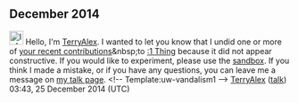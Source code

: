 <article id="44836382" title=User talk:2602:30A:2CFB:13B0:2898:5ED:18BD:A7C5>
	<talkpage id="44836382" title="User talk:2602:30A:2CFB:13B0:2898:5ED:18BD:A7C5">

== December 2014 ==
[[File:Information.svg|25px|alt=Information icon]] Hello, I'm [[User:TerryAlex|TerryAlex]]. I wanted to let you know that I undid one or more of [[Special:Contributions/2602:30A:2CFB:13B0:2898:5ED:18BD:A7C5|your recent contributions]]&amp;nbsp;to [[:1 Thing]] because it did not appear constructive. If you would like to experiment, please use the [[WP:sandbox|sandbox]]. If you think I made a mistake, or if you have any questions, you can leave me a message on [[User_talk:TerryAlex|my talk page]]. &lt;!-- Template:uw-vandalism1 --&gt;  [[User:TerryAlex|TerryAlex]] ([[User talk:TerryAlex|talk]]) 03:43, 25 December 2014 (UTC)
	</talkpage>
</article>